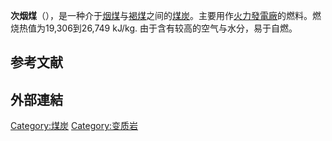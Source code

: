 {{unreferenced|time=2011-11-02T10:04:49+00:00}}
'''次烟煤'''（{{lang-en|Sub-Bituminous coal}}），是一种介于[[烟煤|烟煤]]与[[褐煤|褐煤]]之间的[[煤炭|煤炭]]。主要用作[[火力發電廠|火力發電廠]]的燃料。燃烧热值为19,306到26,749 kJ/kg. 由于含有较高的空气与水分，易于自燃。

== 参考文献 ==
{{reflist|2}}

== 外部連結 == 

{{Coal}}
{{mineral-stub}}

[[Category:煤炭|Category:煤炭]]
[[Category:变质岩|Category:变质岩]]